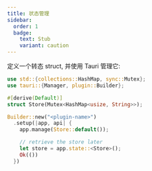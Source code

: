 ```yaml
---
title: 状态管理
sidebar:
  order: 1
  badge:
    text: Stub
    variant: caution
---
```



<Stub>

定义一个转态 struct, 并使用 Tauri 管理它:

```rust
use std::{collections::HashMap, sync::Mutex};
use tauri::{Manager, plugin::Builder};

#[derive(Default)]
struct Store(Mutex<HashMap<usize, String>>);

Builder::new("<plugin-name>")
  .setup(|app, api| {
    app.manage(Store::default());

    // retrieve the store later
    let store = app.state::<Store>();
    Ok(())
  })
```

</Stub>
